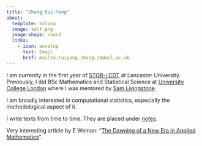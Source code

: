 ```yaml
---
title: "Zhang Rui-Yang"
about:
  template: solana
  image: self.png
  image-shape: round
  links: 
    - icon: envelop
      text: Email
      href: mailto:ruiyang.zhang.20@ucl.ac.uk
---
```


I am currently in the first year of [STOR-i CDT](https://www.lancaster.ac.uk/stor-i/) at Lancaster University. Previously, I did BSc Mathematics and Statistical Science at [University College London](https://www.ucl.ac.uk/maths/) where I was mentored by [Sam Livingstone](https://samueljlivingstone.wixsite.com/webpage).

I am broadly interested in computational statistics, especially the methodological aspect of it.

I write texts from time to time. They are placed under [notes](notes.qmd).

Very interesting article by E Weinan: "[The Dawning of a New Era in Applied Mathematics](files/new_era.pdf)".
